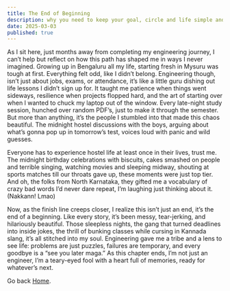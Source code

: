 ```yaml
---
title: The End of Beginning
description: why you need to keep your goal, circle and life simple and narrow to achieve the best out of it.
date: 2025-03-03
published: true
---
```


As I sit here, just months away from completing my engineering journey, I can’t help but reflect on how this path has shaped me in ways I never imagined. Growing up in Bengaluru all my life, starting fresh in Mysuru was tough at first. Everything felt odd, like I didn’t belong. Engineering though, isn’t just about jobs, exams, or attendance, it’s like a little guru dishing out life lessons I didn’t sign up for. It taught me patience when things went sideways, resilience when projects flopped hard, and the art of starting over when I wanted to chuck my laptop out of the window. Every late-night study session, hunched over random PDF’s, just to make it through the semester.  But more than anything, it’s the people I stumbled into that made this chaos beautiful. The midnight hostel discussions with the boys, arguing about what’s gonna pop up in tomorrow’s test, voices loud with panic and wild guesses. 

Everyone has to experience hostel life at least once in their lives, trust me. The midnight birthday celebrations with biscuits, cakes smashed on people and terrible singing, watching movies and sleeping midway, shouting at sports matches till our throats gave up, these moments were just top tier. And oh, the folks from North Karnataka, they gifted me a vocabulary of crazy bad words I’d never dare repeat, I’m laughing just thinking about it. (Nakkann! Lmao)

Now, as the finish line creeps closer, I realize this isn’t just an end, it’s the end of a beginning. Like every story, it’s been messy, tear-jerking, and hilariously beautiful. Those sleepless nights, the gang that turned deadlines into inside jokes, the thrill of bunking classes while cursing in Kannada slang, it’s all stitched into my soul. Engineering gave me a tribe and a lens to see life: problems are just puzzles, failures are temporary, and every goodbye is a “see you later maga.” As this chapter ends, I’m not just an engineer, I’m a teary-eyed fool with a heart full of memories, ready for whatever’s next.

Go back [Home](/).
